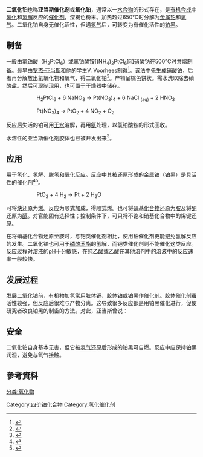 {{chembox
| ImageFile = Kristallstruktur Magnesiumiodid 3.png
| ImageSize = 
| IUPACName = Platinum(IV) oxide
| OtherNames = 氧化铂、亚当斯催化剂
|Section1={{Chembox Identifiers
| ChemSpiderID_Ref = {{chemspidercite|correct|chemspider}}
| ChemSpiderID = 306130
| InChI = 1/2O.Pt/rO2Pt/c1-3-2
| InChIKey = YKIOKAURTKXMSB-FVLSDXBIAR
| StdInChI_Ref = {{stdinchicite|correct|chemspider}}
| StdInChI = 1S/2O.Pt
| StdInChIKey_Ref = {{stdinchicite|correct|chemspider}}
| StdInChIKey = YKIOKAURTKXMSB-UHFFFAOYSA-N
| CASNo_Ref = {{cascite|changed|??}}
| CASNo = 1314-15-4
| PubChem = 
| SMILES = O=[Pt]=O
}}
|Section2 = {{Chembox Properties
|   Formula = PtO<sub>2</sub>
|   MolarMass = 227.08 
|   Appearance = 黑色固体
|   Density = 11.8 g/cm<sup>3</sup>（无水）<br />10.2 g/cm<sup>3</sup>（PtO<sub>2</sub>·H<sub>2</sub>O）
|   MeltingPtC = 450
|   BoilingPtC = 
|   Solubility = 不溶
|   SolubleOther = 不溶于[[乙醇|乙醇]]、[[酸|酸]]、[[王水|王水]]，溶于[[苛性碱|苛性碱]]溶液
  }}
| Section3 = {{Chembox Hazards
|   MainHazards = 
|   FlashPt = 
|   Autoignition = 
  }}
}}
'''二氧化铂'''也称'''亚当斯催化剂'''或'''氧化铂'''，通常以一[[水合物|水合物]]的形式存在，是[[有机合成|有机合成]]中[[氢化|氢化]]和[[氢解|氢解]]反应的[[催化剂|催化剂]]，深褐色粉末。加热超过650℃时分解为[[金属|金属]][[铂|铂]]和[[氧气|氧气]]。二氧化铂自身无催化活性，但遇[[氢气|氢气]]后，可转变为有催化活性的[[铂黑|铂黑]]。

== 制备 ==
一般由[[氯铂酸|氯铂酸]]（H<sub>2</sub>PtCl<sub>6</sub>）或[[氯铂酸铵|氯铂酸铵]][(NH<sub>4</sub>)<sub>2</sub>PtCl<sub>6</sub>]和[[硝酸钠|硝酸钠]]在500℃时共熔制备。最早由[[罗杰·亚当斯|罗杰·亚当斯]]和他的学生V. Voorhees制得<ref>{{cite journal en| author = Voorhees, V.; [[罗杰·亚当斯|Roger Adams]] | title = The Use of the Oxides of Platinum for the Catalytic Reduction of Organic Compounds | journal = [[美国化学会志|J. Am. Chem. Soc.]] | year = 1922 | doi = 10.1021/ja01427a021 | volume = 44 | pages = 1397}}</ref>。该法中先生成硝酸铂，后者再分解放出氮氧化物和氧气，得二氧化铂<ref>{{OrgSynth | author = Roger Adams | title = Platinum Catalyst for Reductions | collvol = 1 | collvolpages = 463 | year = 1941 | prep = CV1P0463}}</ref>。产物呈棕色饼状。需水洗以除去硝酸盐。然后可现制现用，也可置于干燥器中储存。

::H<sub>2</sub>PtCl<sub>6</sub>  +  6 NaNO<sub>3</sub>  →  Pt(NO<sub>3</sub>)<sub>4</sub>  +  6 NaCl <sub>(aq)</sub>    +    2 HNO<sub>3</sub>

::Pt(NO<sub>3</sub>)<sub>4</sub>   →  PtO<sub>2</sub>  +  4 NO<sub>2</sub>  +  O<sub>2</sub>

反应后失活的铂可用[[王水|王水]]溶解，再用[[氨|氨]]处理，以氯铂酸铵的形式回收。

水溶性的亚当斯催化剂胶体也已被开发出来<ref>{{cite journal en| author = Manfred T. Reetz;Michael G. Koch | title = Water-Soluble Colloidal Adams Catalyst:  Preparation and Use in Catalysis | journal = [[美国化学会志|J. Am. Chem. Soc.]] | year = 1999 | doi = 10.1021/ja9906498 | volume = 121 | pages = 7933}}</ref>。

== 应用 ==
用于氢化、氢解、[[脱氢|脱氢]]和[[氧化反应|氧化反应]]。反应中其被还原形成的金属铂（铂黑）是具活性的催化剂<ref name="Hunt">{{cite journal en | last = Hunt | first = LB | title = The Story of Adams' Catalyst: Platinum Oxide in Catalytic Reductions | journal = Platinum Metals Rev. | volume = 6 | issue = 4 | pages = 150–2 | url = http://www.platinummetalsreview.com/pdf/pmr-v6-i4-150-152.pdf | format = PDF | date = October 1962 | access-date = 2010-07-22 | archive-date = 2015-09-24 | archive-url = https://web.archive.org/web/20150924074451/http://www.platinummetalsreview.com/pdf/pmr-v6-i4-150-152.pdf | dead-url = no }}</ref><ref>{{cite journal en| last = Scheeren | first = CW | title = Hydrogen Reduction of Adams' Catalyst in Ionic Liquids: Formation and Stabilization of Pt(0) Nanoparticles | journal = J. Phys. Chem. C | volume = 112 | issue = 42 | pages = 16463–9 | url = http://pubs.acs.org/doi/pdfplus/10.1021/jp804870j|format=PDF|date=October 2008}}</ref>。

::PtO<sub>2</sub> + 4 H<sub>2</sub> → Pt + 2 H<sub>2</sub>O

可将[[炔|炔]]还原为[[烯|烯]]。反应为顺式加成，得顺式烯。也可将[[硝基化合物|硝基化合物]]还原为[[胺|胺]]及将[[酮|酮]]还原为[[醇|醇]]。对官能团有选择性；控制条件下，可只将不饱和硝基化合物中的烯键还原。

在将硝基化合物还原至胺时，与钯类催化剂相比，使用铂催化剂更能避免氢解反应的发生。二氧化铂也可用于[[磷酸苯酯|磷酸苯酯]]的氢解，而钯类催化剂则不能催化这类反应。反应过程对[[溶液|溶液]]的[[pH|pH]]十分敏感，在纯[[乙酸|乙酸]]或乙酸在其他溶剂中的溶液中的反应速率一般较快。

== 发展过程 ==
发展二氧化铂前，有机物加氢常用[[胶体钯|胶体钯]]、[[胶体铂|胶体铂]]或铂黑作催化剂。[[胶体催化剂|胶体催化剂]]虽活性较强，但反应后很难与产物分离。这导致很多反应都是用铂黑催化进行，促使研究者改良铂黑的制备的方法。对此，亚当斯曾说：

{{cquote|我让学生去做催化还原，我们先是用铂黑催化剂，利用当时认为是最好的方法来制备，但铂黑的催化效果实在不好——同样方法制得的催化剂，有时有催化活性，有时就没有活性。于是我就开始研究活性铂黑更好的制备方法（从而导致了二氧化铂的发现）。<ref name="Hunt"/>}}

== 安全 ==
二氧化铂自身基本无害，但它被[[氢气|氢气]]还原后形成的铂黑可自燃。反应中应保持铂黑润湿，避免与氧气接触。

== 參考資料 ==
{{reflist}}

{{铂化合物}}
{{氧化物}}

[[Category:四价铂化合物|Category:四价铂化合物]]
[[分类:氧化物|分类:氧化物]]
[[Category:氢化催化剂|Category:氢化催化剂]]